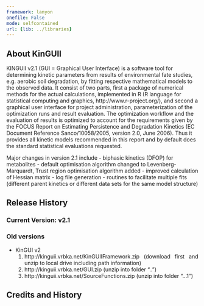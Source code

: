 ```yaml
---
framework: lanyon
onefile: False
mode: selfcontained
url: {lib: ../libraries}
---
```


## About KinGUII

KINGUII v2.1 (GUI = Graphical User Interface) is a software tool for determining kinetic parameters from results of environmental fate studies, e.g. aerobic soil degradation, by fitting respective mathematical models to the observed data. It consist of two parts, first a package of numerical methods for the actual calculations, implemented in R (R language for statistical computing and graphics, http://www.r-project.org/), and second a graphical user interface for project administration, parameterization of the optimization runs and result evaluation.
The optimization workflow and the evaluation of results is optimized to account for the requirements given by the FOCUS Report on Estimating Persistence and Degradation Kinetics (EC Document Reference Sanco/10058/2005, version 2.0, June 2006). Thus it provides all kinetic models recommended in this report and by default does the standard statistical evaluations requested.

Major changes in version 2.1 include
-  biphasic kinetics (DFOP) for metabolites
-	default optimisation algorithm changed to Levenberg-Marquardt, Trust region optimisation algorithm added
-	improved calculation of Hessian matrix
-	log file generation 
-	routines to facilitate multiple fits (different parent kinetics or different data sets for the same model structure)



## Release History

### Current Version: v2.1

### Old versions

- KinGUI v2
    1. http://kinguii.vrbka.net/KinGUIIFramework.zip  (download first and unzip to local drive including path information)
    2. http://kinguii.vrbka.net/GUI.zip      (unzip into folder "..\KinGUII\GUI")
    3. http://kinguii.vrbka.net/SourceFunctions.zip  (unzip into folder "..\KinGUII\R-2.12.1\SourceFunctions")


## Credits and History

## 


<style>
  li{text-align: justify;}
  img {
  	height: 140px;
  	width: 720px;
  	overflow: hidden;
  	border: 1px solid gray;
  }
</style>



